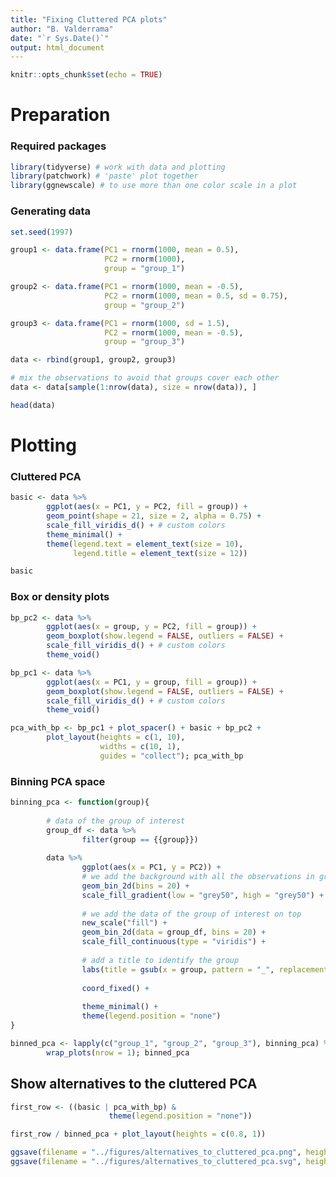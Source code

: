 ```yaml
---
title: "Fixing Cluttered PCA plots"
author: "B. Valderrama"
date: "`r Sys.Date()`"
output: html_document
---
```


```r
knitr::opts_chunk$set(echo = TRUE)
```

# Preparation

### Required packages 
```r
library(tidyverse) # work with data and plotting
library(patchwork) # 'paste' plot together
library(ggnewscale) # to use more than one color scale in a plot
```


### Generating data

```r
set.seed(1997)

group1 <- data.frame(PC1 = rnorm(1000, mean = 0.5),
                     PC2 = rnorm(1000),
                     group = "group_1")

group2 <- data.frame(PC1 = rnorm(1000, mean = -0.5),
                     PC2 = rnorm(1000, mean = 0.5, sd = 0.75),
                     group = "group_2")

group3 <- data.frame(PC1 = rnorm(1000, sd = 1.5),
                     PC2 = rnorm(1000, mean = -0.5),
                     group = "group_3")

data <- rbind(group1, group2, group3)

# mix the observations to avoid that groups cover each other
data <- data[sample(1:nrow(data), size = nrow(data)), ]

head(data)
```

# Plotting

### Cluttered PCA

```r
basic <- data %>% 
        ggplot(aes(x = PC1, y = PC2, fill = group)) +
        geom_point(shape = 21, size = 2, alpha = 0.75) +
        scale_fill_viridis_d() + # custom colors
        theme_minimal() +
        theme(legend.text = element_text(size = 10),
              legend.title = element_text(size = 12))

basic 
```

### Box or density plots

```r
bp_pc2 <- data %>% 
        ggplot(aes(x = group, y = PC2, fill = group)) +
        geom_boxplot(show.legend = FALSE, outliers = FALSE) +
        scale_fill_viridis_d() + # custom colors
        theme_void()

bp_pc1 <- data %>% 
        ggplot(aes(x = PC1, y = group, fill = group)) +
        geom_boxplot(show.legend = FALSE, outliers = FALSE) +
        scale_fill_viridis_d() + # custom colors
        theme_void()

pca_with_bp <- bp_pc1 + plot_spacer() + basic + bp_pc2 +
        plot_layout(heights = c(1, 10), 
                    widths = c(10, 1), 
                    guides = "collect"); pca_with_bp
```

### Binning PCA space

```r
binning_pca <- function(group){
        
        # data of the group of interest 
        group_df <- data %>% 
                filter(group == {{group}})
        
        data %>% 
                ggplot(aes(x = PC1, y = PC2)) +
                # we add the background with all the observations in grey
                geom_bin_2d(bins = 20) +
                scale_fill_gradient(low = "grey50", high = "grey50") +
                
                # we add the data of the group of interest on top
                new_scale("fill") +
                geom_bin_2d(data = group_df, bins = 20) +
                scale_fill_continuous(type = "viridis") +
                
                # add a title to identify the group
                labs(title = gsub(x = group, pattern = "_", replacement = " ")) +
                
                coord_fixed() +
                
                theme_minimal() +
                theme(legend.position = "none")
}

binned_pca <- lapply(c("group_1", "group_2", "group_3"), binning_pca) %>% 
        wrap_plots(nrow = 1); binned_pca
```

## Show alternatives to the cluttered PCA

```r
first_row <- ((basic | pca_with_bp) & 
                      theme(legend.position = "none"))

first_row / binned_pca + plot_layout(heights = c(0.8, 1))

ggsave(filename = "../figures/alternatives_to_cluttered_pca.png", height = 4, width = 6)
ggsave(filename = "../figures/alternatives_to_cluttered_pca.svg", height = 4, width = 6)

```